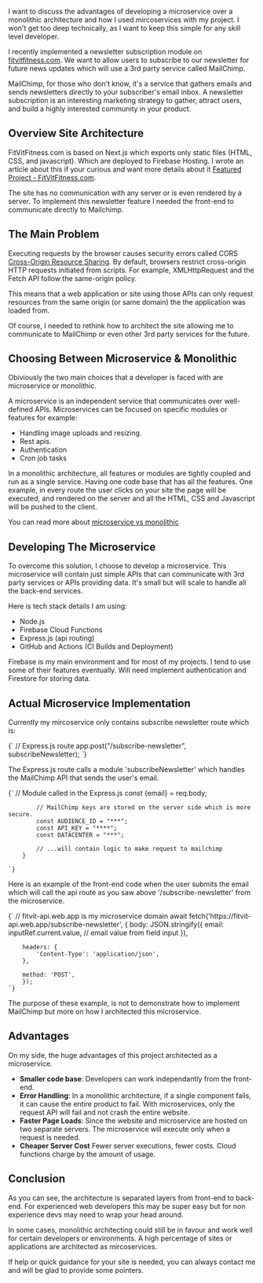
I want to discuss the advantages of developing a microservice over a monolithic architecture and how I used mircoservices with my project. 
I won't get too deep technically, as I want to keep this simple for any skill level developer.

I recently implemented a newsletter subscription module on [fitvitfitness.com](https://www.fitvitfitness.com). We want to allow users to subscribe to our newsletter
for future news updates which will use a 3rd party service called MailChimp. 

MailChimp, for those who don't know, it's a service that gathers emails and sends newsletters directly to your subscriber's email inbox. 
A newsletter subscription is an interesting marketing strategy to gather, attract users, and build a highly interested community in your product.

## Overview Site Architecture

FitVitFitness.com is based on Next.js which exports only static files (HTML, CSS, and javascript). Which are deployed to Firebase Hosting. 
I wrote an article about this if your curious and want more details about it [Featured Project - FitVitFitness.com](https://jgsolutions.ca/posts/fitvitfitness-portfolio/).

The site has no communication with any server or is even rendered by a server. To implement this newsletter feature I needed the front-end to 
communicate directly to Mailchimp. 

## The Main Problem

Executing requests by the browser causes security errors called 
CORS [Cross-Origin Resource Sharing](https://developer.mozilla.org/en-US/docs/Web/HTTP/CORS). By default, browsers restrict cross-origin
HTTP requests initiated from scripts. For example, XMLHttpRequest and the Fetch API follow the same-origin policy. 

This means that a web application or site using those APIs can only request resources from the same origin (or same domain)
the the application was loaded from.

Of course, I needed to rethink how to architect the site allowing me to communicate to MailChimp or even other 3rd party services for the future. 

## Choosing Between Microservice & Monolithic

Obiviously the two main choices that a developer is faced with are microservice or monolithic.

A microservice is an independent service that communicates over well-defined APIs. Microservices can be focused on specific modules or features for example:

- Handling image uploads and resizing.
- Rest apis.
- Authentication
- Cron job tasks

In a monolithic architecture, all features or modules are tightly coupled and run as a single service. Having one code
base that has all the features. One example, in every route the user clicks on your site the page will 
be executed, and rendered on the server and all the HTML, CSS and Javascript will be pushed to the client.

You can read more about [microservice vs  monolithic](https://aws.amazon.com/microservices/)

## Developing The Microservice

To overcome this solution, I choose to develop a microservice. This microservice will contain just simple APIs that can communicate with 3rd party services or 
APIs providing data. It's small but will scale to handle all the back-end services.

Here is tech stack details I am using:

- Node.js
- Firebase Cloud Functions
- Express.js (api routing)
- GitHub and Actions (CI Builds and Deployment)

Firebase is my main environment and for most of my projects. I tend to use some of their features eventually.
Will need implement authentication and Firestore for storing data.

## Actual Microservice Implementation

Currently my mircoservice only contains subscribe newsletter route which is:

<SyntaxHighlighter language="javascript">
    {`
        // Express.js route
        app.post("/subscribe-newsletter", subscribeNewsletter);
    `}
</SyntaxHighlighter>

The Express.js route calls a module 'subscribeNewsletter' which handles the MailChimp API that sends the user's email.

<SyntaxHighlighter language="javascript">
    {`
        // Module called in the Express.js
            const {email} = req.body;

            // MailChimp keys are stored on the server side which is more secure.
            const AUDIENCE_ID = "***";
            const API_KEY = "****";
            const DATACENTER = "***";

            // ...will contain logic to make request to mailchimp
        }
           
    `}
</SyntaxHighlighter>

Here is an example of the front-end code when the user submits the email which will call the
api route as you saw above '/subscribe-newsletter' from the microservice.

<SyntaxHighlighter language="javascript">
    {`
        // fitvit-api.web.app is my microservice domain
       	await fetch('https://fitvit-api.web.app/subscribe-newsletter', {
		body: JSON.stringify({
			email: inputRef.current.value, // email value from field input
		}),

		headers: {
			'Content-Type': 'application/json',
		},

		method: 'POST',
		});
    `}
</SyntaxHighlighter>

The purpose of these example, is not to demonstrate how to implement MailChimp but more on how I architected this microservice.

## Advantages

On my side, the huge advantages of this project architected as a microservice.

- **Smaller code base**: Developers can work independantly from the front-end.
- **Error Handling**: In a monolithic architecture, if a single component fails, it can cause the entire product to fail. With microservices, only the request API will fail and not crash the entire website.
- **Faster Page Loads**: Since the website and microservice are hosted on two separate servers. The microservice will execute only when a request is needed.
- **Cheaper Server Cost** Fewer server executions, fewer costs. Cloud functions charge by the amount of usage.

## Conclusion

As you can see, the architecture is separated layers from front-end to back-end. For experienced web developers this may be super easy but
for non experience devs may need to wrap your head around.

In some cases, monolithic architecting could still be in favour and work well for certain 
developers or environments. A high percentage of sites or applications are architected as mircoservices.

If help or quick guidance for your site is needed, you can always contact me and will be glad to provide some pointers.


